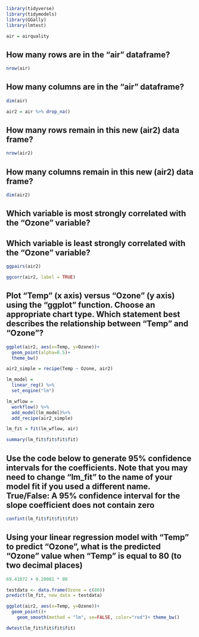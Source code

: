 

```{r}
library(tidyverse)
library(tidymodels)
library(GGally)
library(lmtest)

```

```{r}
air = airquality
```


## How many rows are in the "air" dataframe?

```{r}
nrow(air)
```

## How many columns are in the “air” dataframe?

```{r}
dim(air)
```

```{r}
air2 = air %>% drop_na()
```

## How many rows remain in this new (air2) data frame?

```{r}
nrow(air2)
```

## How many columns remain in this new (air2) data frame?

```{r}
dim(air2)
```

## Which variable is most strongly correlated with the “Ozone” variable?
## Which variable is least strongly correlated with the “Ozone” variable?

```{r}
ggpairs(air2)
```

```{r}
ggcorr(air2, label = TRUE)
```


## Plot “Temp” (x axis) versus “Ozone” (y axis) using the “ggplot” function. Choose an appropriate chart type. Which statement best describes the relationship between “Temp” and “Ozone”?

```{r}
ggplot(air2, aes(x=Temp, y=Ozone))+
  geom_point(alpha=0.5)+
  theme_bw()
```




```{r}

air2_simple = recipe(Temp ~ Ozone, air2)

lm_model = 
  linear_reg() %>%
  set_engine("lm")

lm_wflow = 
  workflow() %>%
  add_model(lm_model)%>%
  add_recipe(air2_simple)

lm_fit = fit(lm_wflow, air)

summary(lm_fit$fit$fit$fit)
```

## Use the code below to generate 95% confidence intervals for the coefficients. Note that you may need to change “lm_fit” to the name of your model fit if you used a different name. True/False: A 95% confidence interval for the slope coefficient does not contain zero

```{r}
confint(lm_fit$fit$fit$fit)
```

## Using your linear regression model with “Temp” to predict “Ozone”, what is the predicted “Ozone” value when “Temp” is equal to 80 (to two decimal places)
```{r}
69.41072 + 0.20081 * 80

testdata <- data.frame(Ozone = c(80))
predict(lm_fit, new_data = testdata)
```


```{r}
ggplot(air2, aes(x=Temp, y=Ozone))+
  geom_point()+
    geom_smooth(method = "lm", se=FALSE, color="red")+ theme_bw()
```

```{r}
dwtest(lm_fit$fit$fit$fit)
```

